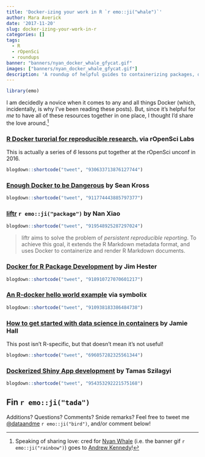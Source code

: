 ```yaml
---
title: 'Docker-izing your work in R `r emo::ji("whale")`'
author: Mara Averick
date: '2017-11-20'
slug: docker-izing-your-work-in-r
categories: []
tags:
  - R
  - rOpenSci
  - roundups
banner: "banners/nyan_docker_whale_gfycat.gif"
images: ["banners/nyan_docker_whale_gfycat.gif"]
description: 'A roundup of helpful guides to containerizing packages, docs, projects, and more by using Docker with R. `r emo::ji("package")`'
---
```


```r
library(emo)
```

I am decidedly a novice when it comes to any and all things Docker (which, 
incidentally, is why I've been reading these posts). But, since it's helpful for 
_me_ to have all of these resources together in one place, I thought I'd share 
the love around.[^nyanwhale]

### [R Docker turorial for reproducible research.](http://ropenscilabs.github.io/r-docker-tutorial/) via rOpenSci Labs

This is actually a series of *6* lessons put together at the 
rOpenSci unconf in 2016.

```r
blogdown::shortcode("tweet", "930633713876127744")
```


### [Enough Docker to be Dangerous](http://seankross.com/2017/09/17/Enough-Docker-to-be-Dangerous.html) by Sean Kross

```r
blogdown::shortcode("tweet", "911774443885797377")
```

### [liftr](https://liftr.me/) `r emo::ji("package")` by Nan Xiao

```r
blogdown::shortcode("tweet", "919548925287297024")
```

> liftr aims to solve the problem of _persistent reproducible reporting_. 
> To achieve this goal, it extends the R Markdown metadata format, 
> and uses Docker to containerize and render R Markdown documents.

### [Docker for R Package Development](http://www.jimhester.com/2017/10/13/docker/) by Jim Hester

```r
blogdown::shortcode("tweet", "918910727070601217")
```

### [An R-docker hello world example](https://www.symbolix.com.au/blog-main/r-docker-hello) via symbolix

```r
blogdown::shortcode("tweet", "910938183386484738")
```

### [How to get started with data science in containers](http://blog.kaggle.com/2016/02/05/how-to-get-started-with-data-science-in-containers/) by Jamie Hall

This post isn't R-specific, but that doesn't mean it's not useful!

```r
blogdown::shortcode("tweet", "696057282325561344")
```

### [Dockerized Shiny App development](http://tamaszilagyi.com/blog/dockerized-shiny-app-development/) by Tamas Szilagyi

```r
blogdown::shortcode("tweet", "954353292221575168")
```

## Fin `r emo::ji("tada")`

Additions? Questions? Comments? Snide remarks? Feel free to tweet me [\@dataandme](https://twitter.com/dataandme) `r emo::ji("bird")`, and/or comment below!

[^nyanwhale]: Speaking of sharing love: cred for [Nyan Whale](https://gfycat.com/gifs/detail/PerfectHarshHoatzin) (i.e. the banner gif `r emo::ji("rainbow")`) goes to [Andrew Kennedy](https://www.youtube.com/watch?v=2c_rmqme6rc)!

